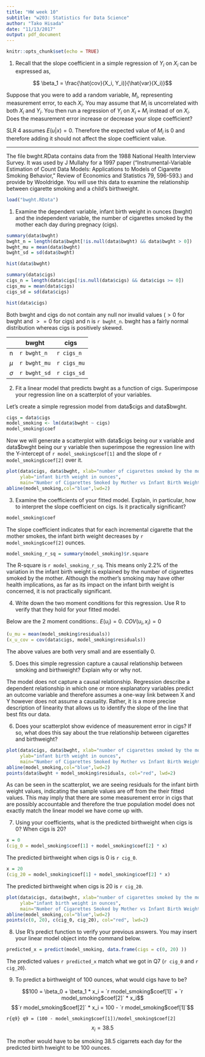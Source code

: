 ```yaml
---
title: "HW week 10"
subtitle: "w203: Statistics for Data Science"
author: "Tako Hisada"
date: "11/13/2017"
output: pdf_document
---
```


```r
knitr::opts_chunk$set(echo = TRUE)
```

1. Recall that the slope coefficient in a simple regression of $Y_i$ on $X_i$ can be expressed as,

$$ \beta_1 = \frac{\hat{cov}(X_i, Y_i)}{\hat{var}(X_i)}$$

Suppose that you were to add a random variable, $M_i$, representing measurement error, to each $X_i$.  You may assume that $M_i$ is uncorrelated with both $X_i$ and $Y_i$.  You then run a regression of $Y_i$ on $X_i + M_i$ instead of on $X_i$.  Does the measurement error increase or decrease your slope coefficient?

SLR 4 assumes $E(u|x) = 0$. Therefore the expected value of $M_i$ is 0 and therefore adding it should not affect the slope coefficient value.

-----

The file bwght.RData contains data from the 1988 National Health Interview Survey.  It was used by J Mullahy for a 1997 paper (“Instrumental-Variable Estimation of Count Data Models:  Applications to Models of Cigarette Smoking Behavior,” Review of Economics and Statistics 79, 596-593.) and provide by Wooldridge.  You will use this data to examine the relationship between cigarette smoking and a child's birthweight.

```r
load("bwght.RData")
```

1. Examine the dependent variable, infant birth weight in ounces (bwght) and the independent variable, the number of cigarettes smoked by the mother each day during pregnacy (cigs).

```r
summary(data$bwght)
bwght_n = length(data$bwght[!is.null(data$bwght) && data$bwght > 0])
bwght_mu = mean(data$bwght)
bwght_sd = sd(data$bwght)
```
```r
hist(data$bwght)
```
```r
summary(data$cigs)
cigs_n = length(data$cigs[!is.null(data$cigs) && data$cigs >= 0])
cigs_mu = mean(data$cigs)
cigs_sd = sd(data$cigs)
```
```r
hist(data$cigs)
```

Both bwght and cigs do not contain any null nor invalid values ($> 0$ for bwght and $>= 0$ for cigs) and n is `r bwght_n`. bwght has a fairly normal distribution whereas cigs is positively skewed.

&nbsp; | bwght | cigs
------- | ------- | -------
n | `r bwght_n` | `r cigs_n` 
$\mu$ | `r bwght_mu` | `r cigs_mu`
$\sigma$  | `r bwght_sd` | `r cigs_sd`

2. Fit a linear model that predicts bwght as a function of cigs.  Superimpose your regression line on a scatterplot of your variables.

Let's create a simple regression model from data\$cigs and data\$bwght.

```r
cigs = data$cigs
model_smoking <- lm(data$bwght ~ cigs)
model_smoking$coef
```

Now we will generate a scatterplot with data\$cigs being our x variable and data\$bwght being our y variable then superimpose the regression line with the Y-intercept of `r model_smoking$coef[1]` and the slope of `r model_smoking$coef[2]` over it.

```r
plot(data$cigs, data$bwght, xlab="number of cigarettes smoked by the mother each day during pregnacy",
     ylab="infant birth weight in ounces",
     main="Number of Cigarettes Smoked by Mother vs Infant Birth Weight")
abline(model_smoking,col="blue",lwd=2)
```

3. Examine the coefficients of your fitted model.  Explain, in particular, how to interpret the slope coefficient on cigs.  Is it practically significant?

```r
model_smoking$coef
```

The slope coefficient indicates that for each incremental cigarette that the mother smokes, the infant birth weight decreases by `r model_smoking$coef[2]` ounces.

```r
model_smoking_r_sq = summary(model_smoking)$r.square
```

The R-square is `r model_smoking_r_sq`. This means only 2.2% of the variation in the infant birth weight is explained by the number of cigarettes smoked by the mother. Although the mother's smoking may have other health implications, as far as its impact on the infant birth weight is concerned, it is not practically significant.

4. Write down the two moment conditions for this regression.  Use R to verify that they hold for your fitted model.

Below are the 2 moment conditions:\newline
1. $E(u_i) = 0$\newline
2. $COV(u_i, x_i) = 0$\newline

```r
(u_mu = mean(model_smoking$residuals))
(x_u_cov = cov(data$cigs, model_smoking$residuals))
```

The above values are both very small and are essentially 0.

5. Does this simple regression capture a causal relationship between smoking and birthweight?  Explain why or why not.

The model does not capture a causal relationship. Regression describe a dependent relationship in which one or more explanatory variables predict an outcome variable and therefore assumes a one-way link between X and Y however does not assume a causality. Rather, it is a more precise description of linearity that allows us to identify the slope of the line that best fits our data.

6. Does your scatterplot show evidence of measurement error in cigs?  If so, what does this say about the true relationship between cigarettes and birthweight?

```r
plot(data$cigs, data$bwght, xlab="number of cigarettes smoked by the mother each day during pregnacy",
     ylab="infant birth weight in ounces",
     main="Number of Cigarettes Smoked by Mother vs Infant Birth Weight")
abline(model_smoking,col="blue",lwd=2)
points(data$bwght + model_smoking$residuals, col="red", lwd=2)
```

As can be seen in the scatterplot, we are seeing residuals for the infant birth weight values, indicating the sample values are off from the their fitted values. This may imply that there are some measurement error in cigs that are possibly accountable and therefore the true population model does not exactly match the linear model we have come up with.

7. Using your coefficients, what is the predicted birthweight when cigs is 0?  When cigs is 20?

```r
x = 0
(cig_0 = model_smoking$coef[1] + model_smoking$coef[2] * x)
```

The predicted birthweight when cigs is 0 is `r cig_0`.

```r
x = 20
(cig_20 = model_smoking$coef[1] + model_smoking$coef[2] * x)
```

The predicted birthweight when cigs is 20 is `r cig_20`.

```r
plot(data$cigs, data$bwght, xlab="number of cigarettes smoked by the mother each day during pregnacy",
     ylab="infant birth weight in ounces",
     main="Number of Cigarettes Smoked by Mother vs Infant Birth Weight")
abline(model_smoking,col="blue",lwd=2)
points(c(0, 20), c(cig_0, cig_20), col="red", lwd=2)
```

8. Use R's predict function to verify your previous answers.  You may insert your linear model object into the command below.

```r
predicted_x = predict(model_smoking, data.frame(cigs = c(0, 20) ))
```

The predicted values `r predicted_x` match what we got in Q7 (`r cig_0` and `r cig_20`).

9. To predict a birthweight of 100 ounces, what would cigs have to be?

$$100 = \beta_0 + \beta_1 * x_i = `r model_smoking$coef[1]` + `r model_smoking$coef[2]` * x_i$$
$$`r model_smoking$coef[2]` * x_i = 100 - `r model_smoking$coef[1]`$$

```r{q9}
q9 = (100 - model_smoking$coef[1])/model_smoking$coef[2]
```
$$x_i = 38.5$$

The mother would have to be smoking 38.5 cigarrets each day for the predicted birth hweight to be 100 ounces.